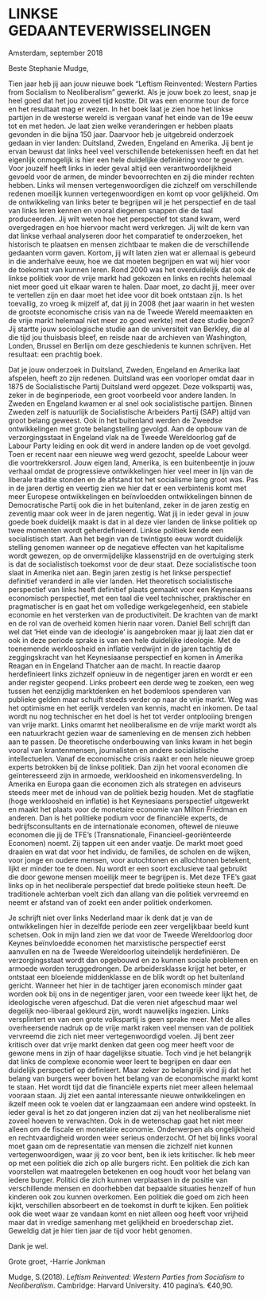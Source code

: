 
# LINKSE GEDAANTEVERWISSELINGEN	


Amsterdam, september 2018


Beste Stephanie Mudge,


Tien jaar heb jij aan jouw nieuwe boek “Leftism Reinvented: Western Parties from Socialism to Neoliberalism” gewerkt. Als je jouw boek zo leest, snap je heel goed dat het jou zoveel tijd kostte. Dit was een enorme tour de force en het resultaat mag er wezen. In het boek laat je zien hoe het linkse partijen in de westerse wereld is vergaan vanaf het einde van de 19e eeuw tot en met heden. Je laat zien welke veranderingen er hebben plaats gevonden in die bijna 150 jaar. Daarvoor heb je uitgebreid onderzoek gedaan in vier landen: Duitsland, Zweden, Engeland en Amerika. Jij bent je ervan bewust dat links heel veel verschillende betekenissen heeft en dat het eigenlijk onmogelijk is hier een hele duidelijke definiëring voor te geven. Voor jouzelf heeft links in ieder geval altijd een verantwoordelijkheid gevoeld voor de armen, de minder bevoorrechten en zij die minder rechten hebben. Links wil mensen vertegenwoordigen die zichzelf om verschillende redenen moeilijk kunnen vertegenwoordigen en komt op voor gelijkheid. Om de ontwikkeling van links beter te begrijpen wil je het perspectief en de taal van links leren kennen en vooral diegenen snappen die de taal produceerden. Jij wilt weten hoe het perspectief tot stand kwam, werd overgedragen en hoe hiervoor macht werd verkregen. Jij wilt de kern van dat linkse verhaal analyseren door het comparatief te onderzoeken, het historisch te plaatsen en mensen zichtbaar te maken die de verschillende gedaanten vorm gaven. Kortom, jij wilt laten zien wat er allemaal is gebeurd in die anderhalve eeuw, hoe we dat moeten begrijpen en wat wij hier voor de toekomst van kunnen leren. 
Rond 2000 was het overduidelijk dat ook de linkse politiek voor de vrije markt had gekozen en links en rechts helemaal niet meer goed uit elkaar waren te halen. Daar moet, zo dacht jij, meer over te vertellen zijn en daar moet het idee voor dit boek ontstaan zijn. Is het toevallig, zo vroeg ik mijzelf af, dat jij in 2008 (het jaar waarin in het westen de grootste economische crisis van na de Tweede Wereld meemaakten en de vrije markt helemaal niet meer zo goed werkte) met deze studie begon? Jij startte jouw sociologische studie aan de universiteit van Berkley, die al die tijd jou thuisbasis bleef, en reisde naar de archieven van Washington, Londen, Brussel en Berlijn om deze geschiedenis te kunnen schrijven. Het resultaat: een prachtig boek. 


Dat je jouw onderzoek in Duitsland, Zweden, Engeland en Amerika laat afspelen, heeft zo zijn redenen. Duitsland was een voorloper omdat daar in 1875 de Socialistische Partij Duitsland werd opgezet. Deze volkspartij was, zeker in de beginperiode, een groot voorbeeld voor andere landen. In Zweden en Engeland kwamen er al snel ook socialistische partijen. Binnen Zweden zelf is natuurlijk de Socialistische Arbeiders Partij (SAP) altijd van groot belang geweest. Ook in het buitenland werden de Zweedse ontwikkelingen met grote belangstelling gevolgd. Aan de opbouw van de verzorgingsstaat in Engeland vlak na de Tweede Wereldoorlog gaf de Labour Party leiding en ook dit werd in andere landen op de voet gevolgd. Toen er recent naar een nieuwe weg werd gezocht, speelde Labour weer die voortrekkersrol. Jouw eigen land, Amerika, is een buitenbeentje in jouw verhaal omdat de progressieve ontwikkelingen hier veel meer in lijn van de liberale traditie stonden en de afstand tot het socialisme lang groot was. Pas in de jaren dertig en veertig zien we hier dat er een verbintenis komt met meer Europese ontwikkelingen en beïnvloedden ontwikkelingen binnen de Democratische Partij ook die in het buitenland, zeker in de jaren zestig en zeventig maar ook weer in de jaren negentig. Wat jij in ieder geval in jouw goede boek duidelijk maakt is dat in al deze vier landen de linkse politiek op twee momenten wordt geherdefinieerd. Linkse politiek kende een socialistisch start. Aan het begin van de twintigste eeuw wordt duidelijk stelling genomen wanneer op de negatieve effecten van het kapitalisme wordt gewezen, op de onvermijdelijke klassenstrijd en de overtuiging sterk is dat de socialistisch toekomst voor de deur staat. Deze socialistische toon slaat in Amerika niet aan. Begin jaren zestig is het linkse perspectief definitief veranderd in alle vier landen. Het theoretisch socialistische perspectief van links heeft definitief plaats gemaakt voor een Keynesiaans economisch perspectief, met een taal die veel technischer, praktischer en pragmatischer is en gaat het om volledige werkgelegenheid, een stabiele economie en het versterken van de productiviteit. De krachten van de markt en de rol van de overheid komen hierin naar voren. Daniel Bell schrijft dan wel dat ‘Het einde van de ideologie’ is aangebroken maar jij laat zien dat er ook in deze periode sprake is van een hele duidelijke ideologie. Met de toenemende werkloosheid en inflatie verdwijnt in de jaren tachtig de zeggingskracht van het Keynesiaanse perspectief en komen in Amerika Reagan en in Engeland Thatcher aan de macht. In reactie daarop herdefinieert links zichzelf opnieuw in de negentiger jaren en wordt er een ander register geopend. Links probeert een derde weg te zoeken, een weg tussen het eenzijdig marktdenken en het bodemloos spenderen van publieke gelden maar schuift steeds verder op naar de vrije markt. Weg was het optimisme en het eerlijk verdelen van kennis, macht en inkomen. De taal wordt nu nog technischer en het doel is het tot verder ontplooiing brengen van vrije markt. Links omarmt het neoliberalisme en de vrije markt wordt als een natuurkracht gezien waar de samenleving en de mensen zich hebben aan te passen. 
De theoretische onderbouwing van links kwam in het begin vooral van krantenmensen, journalisten en andere socialistische intellectuelen. Vanaf de economische crisis raakt er een hele nieuwe groep experts betrokken bij de linkse politiek. Dan zijn het vooral economen die geïnteresseerd zijn in armoede, werkloosheid en inkomensverdeling. In Amerika en Europa gaan die economen zich als strategen en adviseurs steeds meer met de inhoud van de politiek bezig houden. Met de stagflatie (hoge werkloosheid en inflatie) is het Keynesiaans perspectief uitgewerkt en maakt het plaats voor de monetaire economie van Milton Friedman en anderen. Dan is het politieke podium voor de financiële experts, de bedrijfsconsultants en de internationale economen, oftewel de nieuwe economen die jij de TFE’s (Transnationale, Financieel-georiënteerde Economen) noemt. Zij tappen uit een ander vaatje. De markt moet goed draaien en wat dat voor het individu, de families, de scholen en de wijken, voor jonge en oudere mensen, voor autochtonen en allochtonen betekent, lijkt er minder toe te doen. Nu wordt er een soort exclusieve taal gebruikt die door gewone mensen moeilijk meer te begrijpen is. Met deze TFE’s gaat links op in het neoliberale perspectief dat brede politieke steun heeft. De traditionele achterban voelt zich dan allang van die politiek vervreemd en neemt er afstand van of zoekt een ander politiek onderkomen.


Je schrijft niet over links Nederland maar ik denk dat je van de ontwikkelingen hier in dezelfde periode een zeer vergelijkbaar beeld kunt schetsen. Ook in mijn land zien we dat voor de Tweede Wereldoorlog door Keynes beïnvloedde economen het marxistische perspectief eerst aanvullen en na de Tweede Wereldoorlog uiteindelijk herdefiniëren. De verzorgingsstaat wordt dan opgebouwd en zo kunnen sociale problemen en armoede worden teruggedrongen. De arbeidersklasse krijgt het beter, er ontstaat een bloeiende middenklasse en de blik wordt op het buitenland gericht. Wanneer het hier in de tachtiger jaren economisch minder gaat worden ook bij ons in de negentiger jaren, voor een tweede keer lijkt het, de ideologische veren afgeschud. Dat die veren niet afgeschud maar wel degelijk neo-liberaal gekleurd zijn, wordt nauwelijks ingezien. Links versplintert en van een grote volkspartij is geen sprake meer. Met de alles overheersende nadruk op de vrije markt raken veel mensen van de politiek vervreemd die zich niet meer vertegenwoordigd voelen. Jij bent zeer kritisch over dat vrije markt denken dat geen oog meer heeft voor de gewone mens in zijn of haar dagelijkse situatie. Toch vind je het belangrijk dat links de complexe economie weer leert te begrijpen en daar een duidelijk perspectief op definieert. Maar zeker zo belangrijk vind jij dat het belang van burgers weer boven het belang van de economische markt komt te staan. Het wordt tijd dat die financiële experts niet meer alleen helemaal vooraan staan. Jij ziet een aantal interessante nieuwe ontwikkelingen en ikzelf meen ook te voelen dat er langzaamaan een andere wind opsteekt. In ieder geval is het zo dat jongeren inzien dat zij van het neoliberalisme niet zoveel hoeven te verwachten. Ook in de wetenschap gaat het niet meer alleen om de fiscale en monetaire economie. Onderwerpen als ongelijkheid en rechtvaardigheid worden weer serieus onderzocht. Of het bij links vooral moet gaan om de representatie van mensen die zichzelf niet kunnen vertegenwoordigen, waar jij zo voor bent, ben ik iets kritischer. Ik heb meer op met een politiek die zich op alle burgers richt. Een politiek die zich kan voorstellen wat maatregelen betekenen en oog houdt voor het belang van iedere burger. Politici die zich kunnen verplaatsen in de positie van verschillende mensen en doorhebben dat bepaalde situaties henzelf of hun kinderen ook zou kunnen overkomen. Een politiek die goed om zich heen kijkt, verschillen absorbeert en de toekomst in durft te kijken. Een politiek ook die weet waar ze vandaan komt en niet alleen oog heeft voor vrijheid maar dat in vredige samenhang met gelijkheid en broederschap ziet. Geweldig dat je hier tien jaar de tijd voor hebt genomen.


Dank je wel.


Grote groet, -Harrie Jonkman


Mudge, S.(2018). *Leftism Reinvented: Western Parties from Socialism to Neoliberalism*. Cambridge: Harvard University. 410 pagina’s. €40,90.

